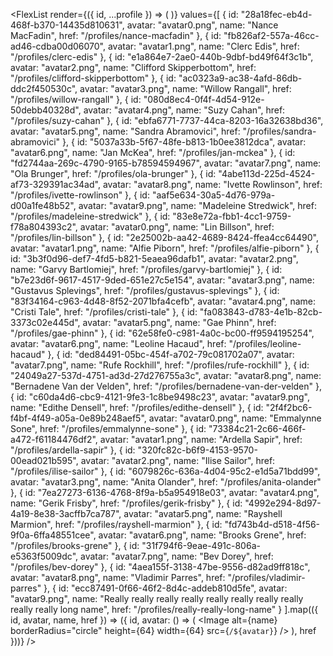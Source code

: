 

<FlexList
  render={({ id, ...profile }) => (
    <ProfilePreview profile={profile} key={id} m={2} />
  )}
  values={[
    {
      id: "28a18fec-eb4d-468f-b370-14435d810631",
      avatar: "avatar0.png",
      name: "Nance MacFadin",
      href: "/profiles/nance-macfadin"
    },
    {
      id: "fb826af2-557a-46cc-ad46-cdba00d06070",
      avatar: "avatar1.png",
      name: "Clerc Edis",
      href: "/profiles/clerc-edis"
    },
    {
      id: "e1a864e7-2ae0-440b-9dbf-bd49f64f3c1b",
      avatar: "avatar2.png",
      name: "Clifford Skipperbottom",
      href: "/profiles/clifford-skipperbottom"
    },
    {
      id: "ac0323a9-ac38-4afd-86db-ddc2f450530c",
      avatar: "avatar3.png",
      name: "Willow Rangall",
      href: "/profiles/willow-rangall"
    },
    {
      id: "080d8ec4-0f4f-4d54-912e-50debb40328d",
      avatar: "avatar4.png",
      name: "Suzy Cahan",
      href: "/profiles/suzy-cahan"
    },
    {
      id: "ebfa6771-7737-44ca-8203-16a32638bd36",
      avatar: "avatar5.png",
      name: "Sandra Abramovici",
      href: "/profiles/sandra-abramovici"
    },
    {
      id: "5037a33b-5f67-48fe-b813-1b0ee3812dca",
      avatar: "avatar6.png",
      name: "Jan McKea",
      href: "/profiles/jan-mckea"
    },
    {
      id: "fd2744aa-269c-4790-9165-b78594594967",
      avatar: "avatar7.png",
      name: "Ola Brunger",
      href: "/profiles/ola-brunger"
    },
    {
      id: "4abe113d-225d-4524-af73-329391ac34ad",
      avatar: "avatar8.png",
      name: "Ivette Rowlinson",
      href: "/profiles/ivette-rowlinson"
    },
    {
      id: "aaf5e634-30a5-4d76-979a-d00a1fe48b52",
      avatar: "avatar9.png",
      name: "Madeleine Stredwick",
      href: "/profiles/madeleine-stredwick"
    },
    {
      id: "83e8e72a-fbb1-4cc1-9759-f78a804393c2",
      avatar: "avatar0.png",
      name: "Lin Billson",
      href: "/profiles/lin-billson"
    },
    {
      id: "2e25002b-aa42-4689-8424-ffea4cc64490",
      avatar: "avatar1.png",
      name: "Alfie Piborn",
      href: "/profiles/alfie-piborn"
    },
    {
      id: "3b3f0d96-def7-4fd5-b821-5eaea96dafb1",
      avatar: "avatar2.png",
      name: "Garvy Bartlomiej",
      href: "/profiles/garvy-bartlomiej"
    },
    {
      id: "b7e23d6f-9617-4517-9ded-651e27c5e154",
      avatar: "avatar3.png",
      name: "Gustavus Splevings",
      href: "/profiles/gustavus-splevings"
    },
    {
      id: "83f34164-c963-4d48-8f52-2071bfa4cefb",
      avatar: "avatar4.png",
      name: "Cristi Tale",
      href: "/profiles/cristi-tale"
    },
    {
      id: "fa083843-d783-4e1b-82cb-3373c02e445d",
      avatar: "avatar5.png",
      name: "Gae Phinn",
      href: "/profiles/gae-phinn"
    },
    {
      id: "62e58fe0-c981-4a0c-bc00-ff9594195254",
      avatar: "avatar6.png",
      name: "Leoline Hacaud",
      href: "/profiles/leoline-hacaud"
    },
    {
      id: "ded84491-05bc-454f-a702-79c081702a07",
      avatar: "avatar7.png",
      name: "Rufe Rockhill",
      href: "/profiles/rufe-rockhill"
    },
    {
      id: "24049a27-537d-4751-ad3d-27d276755a3c",
      avatar: "avatar8.png",
      name: "Bernadene Van der Velden",
      href: "/profiles/bernadene-van-der-velden"
    },
    {
      id: "c60da4d6-cbc9-4121-9fe3-1c8be9498c23",
      avatar: "avatar9.png",
      name: "Edithe Densell",
      href: "/profiles/edithe-densell"
    },
    {
      id: "2f4f2bc6-f4bf-4f49-a05a-0e89b248aef5",
      avatar: "avatar0.png",
      name: "Emmalynne Sone",
      href: "/profiles/emmalynne-sone"
    },
    {
      id: "73384c21-2c66-466f-a472-f61184476df2",
      avatar: "avatar1.png",
      name: "Ardella Sapir",
      href: "/profiles/ardella-sapir"
    },
    {
      id: "320fc82c-b6f9-4153-9570-00ead021b595",
      avatar: "avatar2.png",
      name: "Ilise Sailor",
      href: "/profiles/ilise-sailor"
    },
    {
      id: "6079826c-636a-4d04-95c2-e1d5a71bdd99",
      avatar: "avatar3.png",
      name: "Anita Olander",
      href: "/profiles/anita-olander"
    },
    {
      id: "7ea27273-6136-4768-8f9a-b5a954918e03",
      avatar: "avatar4.png",
      name: "Gerik Frisby",
      href: "/profiles/gerik-frisby"
    },
    {
      id: "4992e294-8d97-4a19-8e38-3acffb7ca787",
      avatar: "avatar5.png",
      name: "Rayshell Marmion",
      href: "/profiles/rayshell-marmion"
    },
    {
      id: "fd743b4d-d518-4f56-9f0a-6ffa48551cee",
      avatar: "avatar6.png",
      name: "Brooks Grene",
      href: "/profiles/brooks-grene"
    },
    {
      id: "31f794f6-9eae-491c-806a-e5363f5009dc",
      avatar: "avatar7.png",
      name: "Bev Dorey",
      href: "/profiles/bev-dorey"
    },
    {
      id: "4aea155f-3138-47be-9556-d82ad9ff818c",
      avatar: "avatar8.png",
      name: "Vladimir Parres",
      href: "/profiles/vladimir-parres"
    },
    {
      id: "ecc87491-0f66-46f2-8d4c-addeb810d5fe",
      avatar: "avatar9.png",
      name:
        "Really really really really really really really really really really long name",
      href: "/profiles/really-really-long-name"
    }
  ].map(({ id, avatar, name, href }) => ({
    id,
    avatar: () => (
      <Image
        alt={name}
        borderRadius="circle"
        height={64}
        width={64}
        src={`/${avatar}`}
      />
    ),
    href
  }))}
/>

